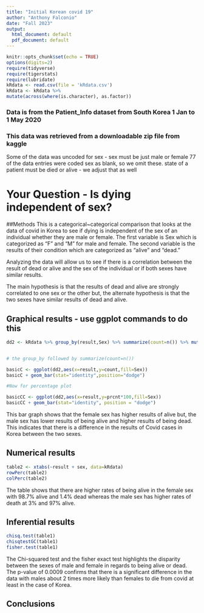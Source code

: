```yaml
---
title: "Initial Korean covid 19"
author: "Anthony Falconio"
date: "Fall 2023"
output:
  html_document: default
  pdf_document: default
---
```


```r
knitr::opts_chunk$set(echo = TRUE)
options(digits=2)
require(tidyverse)
require(tigerstats)
require(lubridate)
kRdata <- read.csv(file = 'kRdata.csv')
kRdata <- kRdata %>%
mutate(across(where(is.character), as.factor))

```
### Data is from the Patient_Info dataset from South Korea 1 Jan to 1 May 2020
### This data was retrieved from a downloadable zip file from kaggle

Some of the data was uncoded for sex - sex must be just male or female
77 of the data entries were coded sex  as blank, so we omit these.
state of a patient must be died or alive - we adjust that as well   
  
# Your Question - Is dying independent of sex?

##Methods
This is a categorical~categorical comparison that looks at the data of covid in Korea to see if dying is independent of the sex of an individual whether they are male or female. The first variable is Sex which is categorized as "F" and "M" for male and female. The second variable is the results of their condition which are categorized as "alive" and "dead." 

Analyzing the data will allow us to see if there is a correlation between the result of dead or alive and the sex of the individual or if both sexes have similar results.

The main hypothesis is that the results of dead and alive are strongly correlated to one sex or the other but, the alternate hypothesis is that the two sexes have similar results of dead and alive.




## Graphical results - use ggplot commands to do this  
```r
dd2 <- kRdata %>% group_by(result,Sex) %>% summarize(count=n()) %>% mutate(prcnt=count/sum(count))


# the group_by followed by summarize(count=n())

basicC <- ggplot(dd2,aes(x=result,y=count,fill=Sex))
basicC + geom_bar(stat="identity",position="dodge")

#Now for percentage plot

basicCC <- ggplot(dd2,aes(x=result,y=prcnt*100,fill=Sex)) 
basicCC + geom_bar(stat="identity", position = "dodge")
```

This bar graph shows that the female sex has higher results of alive but, the male sex has lower results of being alive and higher results of being dead. This indicates that there is a difference in the results of Covid cases in Korea between the two sexes.
  


  
## Numerical results

``` r
table2 <- xtabs(~result + sex, data=kRdata)
rowPerc(table2)
colPerc(table2)
```
The table shows that there are higher rates of being alive in the female sex with 98.7% alive and 1.4% dead whereas the male sex has higher rates of death at 3% and 97% alive. 

## Inferential results 

``` r
chisq.test(table1)
chisqtestGC(table1)
fisher.test(table1)
```
The Chi-squared test and the fisher exact test highlights the disparity between the sexes of male and female in regards to being alive or dead. The p-value of 0.0009 confirms that there is a significant difference in the data with males about 2 times more likely than females to die from covid at least in the case of Korea.

## Conclusions


